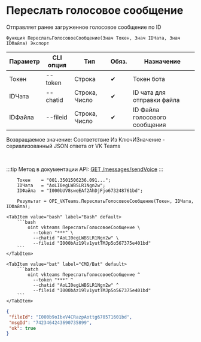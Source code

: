 ﻿---
sidebar_position: 7
---


# Переслать голосовое сообщение
 Отправляет ранее загруженное голосовое сообщение по ID



`Функция ПереслатьГолосовоеСообщение(Знач Токен, Знач IDЧата, Знач IDФайла) Экспорт`

  | Параметр | CLI опция | Тип | Обяз. | Назначение |
  |-|-|-|-|-|
  | Токен | --token | Строка | &#x2714; | Токен бота |
  | IDЧата | --chatid | Строка, Число | &#x2714; | ID чата для отправки файла |
  | IDФайла | --fileid | Строка, Число | &#x2714; | ID Файла голосового сообщения |

  
  Возвращаемое значение:   Соответствие Из КлючИЗначение - сериализованный JSON ответа от VK Teams

<br/>

:::tip
Метод в документации API: [GET /messages/sendVoice](https://teams.vk.com/botapi/#/messages/get_messages_sendVoice)
:::
<br/>


```bsl title="Пример использования для 1С:Предприятие/OneScript"
    Токен    = "001.3501506236.091...";
    IDЧата   = "AoLI0egLWBSLR1Ngn2w";
    IDФайла  = "I000bUV8sweEAf2AhDjFjo673248761bd";

    Результат = OPI_VKTeams.ПереслатьГолосовоеСообщение(Токен, IDЧата, IDФайла);
```
    

 <Tabs>
  
    <TabItem value="bash" label="Bash" default>
        ```bash
            oint vkteams ПереслатьГолосовоеСообщение \
              --token "***" \
              --chatid "AoLI0egLWBSLR1Ngn2w" \
              --fileid "I000bAz19lv1yutTMJp5o567375e401bd"
        ```
    </TabItem>
  
    <TabItem value="bat" label="CMD/Bat" default>
        ```batch
            oint vkteams ПереслатьГолосовоеСообщение ^
              --token "***" ^
              --chatid "AoLI0egLWBSLR1Ngn2w" ^
              --fileid "I000bAz19lv1yutTMJp5o567375e401bd"
        ```
    </TabItem>
</Tabs>


```json title="Результат"
{
 "fileId": "I000b9oIbxV4CRazpAottg670571601bd",
 "msgId": "7423464243690735899",
 "ok": true
}
```
